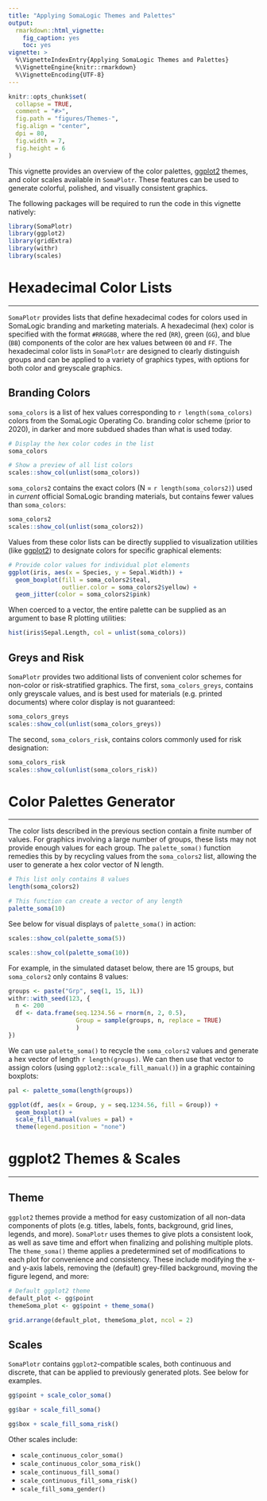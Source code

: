 ```yaml
---
title: "Applying SomaLogic Themes and Palettes"
output:
  rmarkdown::html_vignette:
    fig_caption: yes
    toc: yes
vignette: >
  %\VignetteIndexEntry{Applying SomaLogic Themes and Palettes}
  %\VignetteEngine{knitr::rmarkdown}
  %\VignetteEncoding{UTF-8}
---
```


```r
knitr::opts_chunk$set(
  collapse = TRUE,
  comment = "#>",
  fig.path = "figures/Themes-",
  fig.align = "center",
  dpi = 80,
  fig.width = 7,
  fig.height = 6
)
```


This vignette provides an overview of the color palettes, 
[ggplot2](https://ggplot2.tidyverse.org/) themes, and color scales available in
`SomaPlotr`. These features can be used to generate colorful, polished, and 
visually consistent graphics.

The following packages will be required to run the code in this vignette 
natively:

```r
library(SomaPlotr)
library(ggplot2)
library(gridExtra)
library(withr)
library(scales)
```


# Hexadecimal Color Lists
___

`SomaPlotr` provides lists that define hexadecimal codes for colors used in
SomaLogic branding and marketing materials. A hexadecimal (hex) color is 
specified with the format `#RRGGBB`, where the red (`RR`), green (`GG`), and
blue (`BB`) components of the color are hex values between `00` and `FF`. 
The hexadecimal color lists in `SomaPlotr` are designed to clearly distinguish 
groups and can be applied to a variety of graphics types, with options for 
both color and greyscale graphics.


## Branding Colors

`soma_colors` is a list of hex values corresponding to `r length(soma_colors)` 
colors from the SomaLogic Operating Co. branding color scheme (prior to 2020), in darker 
and more subdued shades than what is used today.

```r
# Display the hex color codes in the list
soma_colors

# Show a preview of all list colors
scales::show_col(unlist(soma_colors))
```

`soma_colors2` contains the exact colors (N = `r length(soma_colors2)`) used 
in _current_ official SomaLogic branding materials, but contains fewer values 
than `soma_colors`:

```r
soma_colors2
scales::show_col(unlist(soma_colors2))
```

Values from these color lists can be directly supplied to visualization 
utilities (like [ggplot2](https://ggplot2.tidyverse.org/)) to designate 
colors for specific graphical elements:

```r
# Provide color values for individual plot elements
ggplot(iris, aes(x = Species, y = Sepal.Width)) +
  geom_boxplot(fill = soma_colors2$teal,
               outlier.color = soma_colors2$yellow) +
  geom_jitter(color = soma_colors2$pink)
```

When coerced to a vector, the entire palette can be supplied as an argument to 
base R plotting utilities:

```r
hist(iris$Sepal.Length, col = unlist(soma_colors))
```

## Greys and Risk

`SomaPlotr` provides two additional lists of convenient color schemes for 
non-color or risk-stratified graphics. The first, `soma_colors_greys`, 
contains only greyscale values, and is best used for materials (e.g. printed 
documents) where color display is not guaranteed:

```r
soma_colors_greys
scales::show_col(unlist(soma_colors_greys))
```

The second, `soma_colors_risk`, contains colors commonly used for risk 
designation:

```r
soma_colors_risk
scales::show_col(unlist(soma_colors_risk))
```


# Color Palettes Generator
___

The color lists described in the previous section contain a finite number of 
values. For graphics involving a large number of groups, these lists may not 
provide enough values for each group. The `palette_soma()` function remedies 
this by by recycling values from the `soma_colors2` list, allowing the user 
to generate a hex color vector of N length.

```r
# This list only contains 8 values
length(soma_colors2)

# This function can create a vector of any length
palette_soma(10)
```

See below for visual displays of `palette_soma()` in action:

```r
scales::show_col(palette_soma(5))

scales::show_col(palette_soma(10))
```

For example, in the simulated dataset below, there are 15 groups, but 
`soma_colors2` only contains 8 values:

```r
groups <- paste("Grp", seq(1, 15, 1L))
withr::with_seed(123, {
  n <- 200
  df <- data.frame(seq.1234.56 = rnorm(n, 2, 0.5),
                   Group = sample(groups, n, replace = TRUE)
                   )
})
```

We can use `palette_soma()` to recycle the `soma_colors2` values and generate
a hex vector of length `r length(groups)`. We can then use that vector to 
assign colors (using `ggplot2::scale_fill_manual()`) in a graphic containing 
boxplots:

```r
pal <- palette_soma(length(groups))

ggplot(df, aes(x = Group, y = seq.1234.56, fill = Group)) +
  geom_boxplot() +
  scale_fill_manual(values = pal) +
  theme(legend.position = "none")
```


# ggplot2 Themes & Scales
___

## Theme

`ggplot2` themes provide a method for easy customization of all non-data 
components of plots (e.g. titles, labels, fonts, background, grid lines, 
legends, and more). `SomaPlotr` uses themes to give plots a consistent look,
as well as save time and effort when finalizing and polishing multiple plots. 
The `theme_soma()` theme applies a predetermined set of modifications to 
each plot for convenience and consistency. These include modifying the x- and 
y-axis labels, removing the (default) grey-filled background, moving the 
figure legend, and more:

```r
# Default ggplot2 theme
default_plot <- gg$point
themeSoma_plot <- gg$point + theme_soma()

grid.arrange(default_plot, themeSoma_plot, ncol = 2)
```


## Scales

`SomaPlotr` contains `ggplot2`-compatible scales, both continuous and 
discrete, that can be applied to previously generated plots. See below for 
examples.

```r
gg$point + scale_color_soma()
```

```r
gg$bar + scale_fill_soma()
```

```r
gg$box + scale_fill_soma_risk()
```

Other scales include:

  - `scale_continuous_color_soma()`
  - `scale_continuous_color_soma_risk()`
  - `scale_continuous_fill_soma()`
  - `scale_continuous_fill_soma_risk()`
  - `scale_fill_soma_gender()`

